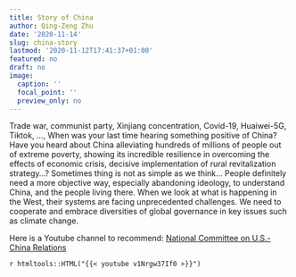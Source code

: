 ```yaml
---
title: Story of China
author: Qing-Zeng Zhu
date: '2020-11-14'
slug: china-story
lastmod: '2020-11-12T17:41:37+01:00'
featured: no
draft: no
image:
  caption: ''
  focal_point: ''
  preview_only: no
---
```

Trade war, communist party, Xinjiang concentration, Covid-19, Huaiwei-5G, Tiktok, ..., When was your last time hearing something positive of China? Have you heard about China alleviating hundreds of millions of people out of extreme poverty, showing its incredible  resilience in overcoming the effects of economic crisis, decisive implementation of rural revitalization strategy...? Sometimes thing is not as simple as we think... People definitely need a more objective way, especially abandoning ideology, to understand China, and the people living there. When we look at what is happening in the West, their systems are facing unprecedented challenges. We need to cooperate and embrace diversities of global governance in key issues such as climate change.

Here is a Youtube channel to recommend: [National Committee on U.S.-China Relations](https://www.youtube.com/channel/UC1E5-wg_F4vFWWsP-CTcP1g)

`r htmltools::HTML("{{< youtube v1Nrgw37If0 >}}")`

